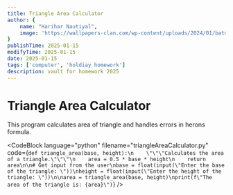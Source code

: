 ```yaml
---
title: Triangle Area Calculator
author: {
    name: "Harihar Nautiyal",
    image: 'https://wallpapers-clan.com/wp-content/uploads/2024/01/batman-profile-rain-dark-blue-desktop-wallpaper-preview.jpg'
}
publishTime: 2025-01-15
modifyTime: 2025-01-15
date: 2025-01-15
tags: ['computer', 'holdiay homework']
description: vault for homework 2025
---
```


# Triangle Area Calculator
This program calculates area of triangle and handles errors in herons formula.

<CodeBlock
        language="python"
        filename="triangleAreaCalculator.py"
        code={`def triangle_area(base, height):\n    \"\"\"Calculates the area of a triangle.\"\"\"\n    area = 0.5 * base * height\n    return area\n\n# Get input from the user\nbase = float(input(\"Enter the base of the triangle: \"))\nheight = float(input(\"Enter the height of the triangle: \"))\n\narea = triangle_area(base, height)\nprint(f\"The area of the triangle is: {area}\")`}
/>